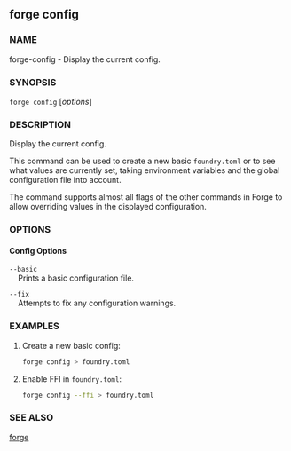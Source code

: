 
## forge config

### NAME

forge-config - Display the current config.

### SYNOPSIS

`forge config` [*options*]

### DESCRIPTION

Display the current config.

This command can be used to create a new basic `foundry.toml` or to see
what values are currently set, taking environment variables and the global
configuration file into account.

The command supports almost all flags of the other commands in Forge to allow
overriding values in the displayed configuration.

### OPTIONS

#### Config Options

`--basic`  
&nbsp;&nbsp;&nbsp;&nbsp;Prints a basic configuration file.

`--fix`  
&nbsp;&nbsp;&nbsp;&nbsp;Attempts to fix any configuration warnings.

<CommonOptions />

### EXAMPLES

1. Create a new basic config:

   ```sh
   forge config > foundry.toml
   ```

2. Enable FFI in `foundry.toml`:
   ```sh
   forge config --ffi > foundry.toml
   ```

### SEE ALSO

[forge](/reference/forge/forge.mdx)
